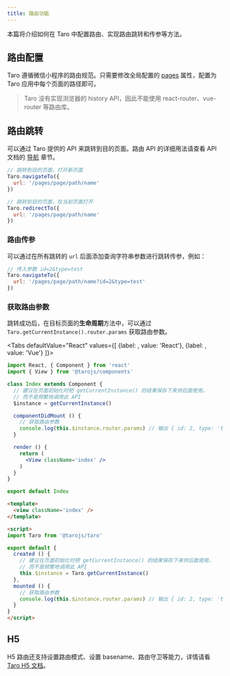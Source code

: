 ```yaml
---
title: 路由功能
---
```



本篇将介绍如何在 Taro 中配置路由、实现路由跳转和传参等方法。

## 路由配置

Taro 遵循微信小程序的路由规范。只需要修改全局配置的 [pages](app-config#pages) 属性，配置为 Taro 应用中每个页面的路径即可。

> Taro 没有实现浏览器的 history API，因此不能使用 react-router、vue-router 等路由库。

## 路由跳转

可以通过 Taro 提供的 API 来跳转到目的页面。路由 API 的详细用法请查看 API 文档的 [导航](./apis/route/navigateTo) 章节。

```jsx title="示例代码"
// 跳转到目的页面，打开新页面
Taro.navigateTo({
  url: '/pages/page/path/name'
})

// 跳转到目的页面，在当前页面打开
Taro.redirectTo({
  url: '/pages/page/path/name'
})
```

### 路由传参

可以通过在所有跳转的 `url` 后面添加查询字符串参数进行跳转传参，例如：

```jsx
// 传入参数 id=2&type=test
Taro.navigateTo({
  url: '/pages/page/path/name?id=2&type=test'
})
```

### 获取路由参数

跳转成功后，在目标页面的**生命周期**方法中，可以通过 `Taro.getCurrentInstance().router.params` 获取路由参数。

<Tabs
  defaultValue="React"
  values={[
    {label:  <ReactIcon />, value: 'React'},
    {label: <VueIcon />, value: 'Vue'}
  ]}>
<TabItem value="React">

```jsx title="示例代码"
import React, { Component } from 'react'
import { View } from '@tarojs/components'

class Index extends Component {
  // 建议在页面初始化时把 getCurrentInstance() 的结果保存下来供后面使用，
  // 而不是频繁地调用此 API
  $instance = getCurrentInstance()

  componentDidMount () {
    // 获取路由参数
    console.log(this.$instance.router.params) // 输出 { id: 2, type: 'test' }
  }

  render () {
    return (
      <View className='index' />
    )
  }
}

export default Index
```

</TabItem>

<TabItem value="Vue">

```html title="示例代码"
<template>
  <view className='index' />
</template>

<script>
import Taro from '@tarojs/taro'

export default {
  created () {
    // 建议在页面初始化时把 getCurrentInstance() 的结果保存下来供后面使用，
    // 而不是频繁地调用此 API
    this.$instance = Taro.getCurrentInstance()
  },
  mounted () {
    // 获取路由参数
    console.log(this.$instance.router.params) // 输出 { id: 2, type: 'test' }
  }
}
</script>
```

</TabItem>
</Tabs>

## H5

H5 路由还支持设置路由模式、设置 basename、路由守卫等能力，详情请看 [Taro H5 文档](h5#路由)。
